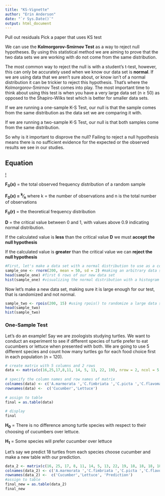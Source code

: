 ```yaml
---
title: "KS-Vignette"
author: "Erin Anderson"
date: "`r Sys.Date()`"
output: html_document
---
```


Pull out residuals
Pick a paper that uses KS test

We can use the <b>Kolmorgorov-Smirnov Test</b> as a way to reject null hypotheses. By using this statistical method we are aiming to prove that the two data sets we are working with do not come from the same distribution.

The most common way to reject the null is with a student's t-test, however, this can only be accurately used when we know our data set is <b>normal</b>. If we are using data that we aren't sure about, or know isn't of a normal distribution it can be trickier to reject this hypothesis. That's where the Kolmorgorov-Smirnov Test comes into play. The most important time to think about using this test is when you have a very large data set (n &ge; 50) as opposed to the Shapiro-Wilks test which is better for smaller data sets. 

If we are running a one-sample K-S Test, our null is that the sample comes from the same distribution as the data set we are comparing it with.

If we are running a two-sample K-S Test, our null is that both samples come from the same distribution. 

So why is it important to disprove the null?
Failing to reject a null hypothesis means there is no sufficient evidence for the expected or the observed results we see in our studies.

## Equation ##

[!](KS_Formula.png)

<b>F<sub>0</sub>(x)</b> = the total observed frequency distribution of a random sample

<b>F<sub>0</sub>(x) = <sup>k</sup>&frasl;<sub>n</sub></b> where k = the number of observations and n is the total number of observations

<b>F<sub>0</sub>(r)</b> = the theoretical frequency distribution

<b>D</b> = the critical value between 0 and 1, with values above 0.9 indicating normal distribution.

If the calculated value is <b>less</b> than the critical value <b>D</b> we must <b>accept the null hypothesis</b>

If the calculated value is <b>greater</b> than the critical value we can <b> reject the null hypothesis</b>


```r
#First, let's make a data set with a normal distribution to use as a comparison later on. Remember, we want a large data set in order to run this test effectively.
sample_one <- rnorm(200, mean = 50, sd = 2) #making an arbitrary data set with the rnorm function to ensure normalcy
head(sample_one) #first 6 rows of our new data set
hist(sample_one) #visualizing the normal distribution with a histogram
```
Now let's make a new data set, making sure it is large enough for our test, that is randomized and not normal.
```r
sample_two <- rpois(200, 15) #using rpois() to randomize a large data set, keeping our size the same for simplicity
head(sample_two)
hist(sample_two)
```

### One-Sample Test ###
Let's do an example!
Say we are zoologists studying turtles. We want to conduct an experiment to see if different species of turtle prefer to eat cucumbers or lettuce when presented with both. We are going to use 5 different species and count how many turtles go for each food choice first in each population (n = 120).
```r
# create matrix with 5 columns and 2 rows
data <- matrix(c(16,25,17,8,11, 14, 5, 13, 22, 19), nrow = 2, ncol = 5, byrow = TRUE)
 
# specify the column names and row names of matrix
colnames(data) <- c('A.marmorata ','C.fimbriata ','C.picta ','C.flavomarginata ', 'C.amboinensis')
rownames(data) <-  c('Cucumber','Lettuce')
 
# assign to table
final = as.table(data)
 
# display
final
```
<b>H<sub>0</sub></b> = There is no difference among turtle species with respect to their choosing of cucumbers over lettuce.

<b>H<sub>1</sub></b> = Some species will prefer cucumber over lettuce

Let's say we predict 18 turtles from each species choose cucumber and make a new table with our prediction.

```r
data_2 <- matrix(c(16, 25, 17, 8, 11, 14, 5, 13, 22, 19, 18, 18, 18, 18, 18), nrow = 3, ncol = 5)
colnames(data_2) <- c('A.marmorata ','C.fimbriata ','C.picta ','C.flavomarginata ', 'C.amboinensis')
rownames(data_2) <-  c('Cucumber','Lettuce', 'Prediction')
#assign to table
final_new = as.table(data_2)
final_new

```
 




